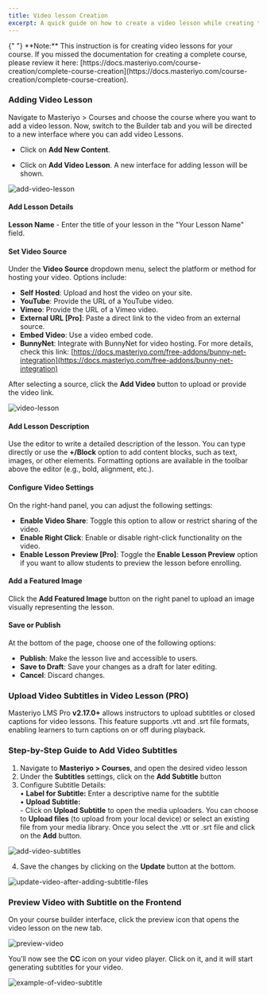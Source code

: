 ```yaml
---
title: Video lesson Creation
excerpt: A quick guide on how to create a video lesson while creating the complete course.
---
```


<Callout>
  {" "} 
**Note:** This instruction is for creating video lessons for your course. If you missed the documentation for creating a complete course, please review it here: [https://docs.masteriyo.com/course-creation/complete-course-creation](https://docs.masteriyo.com/course-creation/complete-course-creation).
</Callout>

### Adding Video Lesson

Navigate to Masteriyo > Courses and choose the course where you want to add a video lesson. Now, switch to the Builder tab and you will be directed to a new interface where you can add video Lessons.

- Click on **Add New Content**.

- Click on **Add Video Lesson**. A new interface for adding lesson will be shown.

![add-video-lesson](https://github.com/user-attachments/assets/bbf14278-4152-4d68-8dba-3a4f0ae6003d)

#### Add Lesson Details

**Lesson Name** - Enter the title of your lesson in the "Your Lesson Name" field.

#### Set Video Source

Under the **Video Source** dropdown menu, select the platform or method for hosting your video. Options include:

  - **Self Hosted**: Upload and host the video on your site.
  - **YouTube**: Provide the URL of a YouTube video.
  - **Vimeo**: Provide the URL of a Vimeo video.
  - **External URL [Pro]**: Paste a direct link to the video from an external source.
  - **Embed Video**: Use a video embed code.
  - **BunnyNet**: Integrate with BunnyNet for video hosting. For more details, check this link: [https://docs.masteriyo.com/free-addons/bunny-net-integration](https://docs.masteriyo.com/free-addons/bunny-net-integration)

After selecting a source, click the **Add Video** button to upload or provide the video link.

![video-lesson](https://github.com/user-attachments/assets/96461e98-269c-4424-bbb9-279e95d29c9b)


#### Add Lesson Description

Use the editor to write a detailed description of the lesson. You can type directly or use the **+/Block** option to add content blocks, such as text, images, or other elements. Formatting options are available in the toolbar above the editor (e.g., bold, alignment, etc.).

#### Configure Video Settings

On the right-hand panel, you can adjust the following settings:
- **Enable Video Share**: Toggle this option to allow or restrict sharing of the video.
- **Enable Right Click**: Enable or disable right-click functionality on the video.
- **Enable Lesson Preview [Pro]**: Toggle the **Enable Lesson Preview** option if you want to allow students to preview the lesson before enrolling.


#### Add a Featured Image

Click the **Add Featured Image** button on the right panel to upload an image visually representing the lesson.

#### Save or Publish

At the bottom of the page, choose one of the following options:
- **Publish**: Make the lesson live and accessible to users.
- **Save to Draft**: Save your changes as a draft for later editing.
- **Cancel**: Discard changes.

### Upload Video Subtitles in Video Lesson (PRO)

Masteriyo LMS Pro **v2.17.0+** allows instructors to upload subtitles or closed captions for video lessons. This feature supports .vtt and .srt file formats, enabling learners to turn captions on or off during playback. 

### Step-by-Step Guide to Add Video Subtitles  
1.	Navigate to **Masteriyo > Courses**, and open the desired video lesson    
2.	Under the **Subtitles** settings, click on the **Add Subtitle** button    
3.	Configure Subtitle Details:    
      •	**Label for Subtitle:** Enter a descriptive name for the subtitle    
      •	**Upload Subtitle:**    
        - Click on **Upload Subtitle** to open the media uploaders. You can choose to **Upload files** (to upload from your local device) or select an existing file from your media library. Once you select the .vtt or .srt file and click on the **Add** button.    

![add-video-subtitles](https://github.com/user-attachments/assets/b87cd848-4860-474a-962b-679ce5798b7f)


4.	Save the changes by clicking on the **Update** button at the bottom.

![update-video-after-adding-subtitle-files](https://github.com/user-attachments/assets/219e7f29-a8dc-4db7-b282-c2adec58e4e8)

### Preview Video with Subtitle on the Frontend
On your course builder interface, click the preview icon that opens the video lesson on the new tab.    

![preview-video](https://github.com/user-attachments/assets/31675373-c49a-41be-a93c-190fbd5a6b26)

You’ll now see the **CC** icon on your video player. Click on it, and it will start generating subtitles for your video. 

![example-of-video-subtitle](https://github.com/user-attachments/assets/c4890eb5-da06-434b-8690-04603987d1db)





